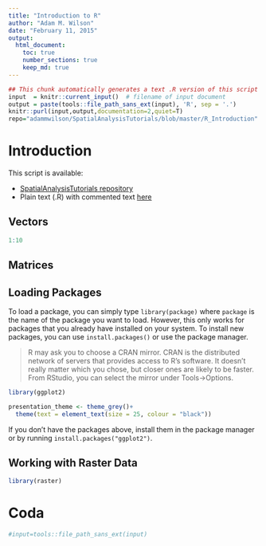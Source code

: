 ```yaml
---
title: "Introduction to R"
author: "Adam M. Wilson"
date: "February 11, 2015"
output: 
  html_document:
    toc: true
    number_sections: true
    keep_md: true
---
```



```r
## This chunk automatically generates a text .R version of this script when running within knitr.  You do not need to run this...
input  = knitr::current_input()  # filename of input document
output = paste(tools::file_path_sans_ext(input), 'R', sep = '.')
knitr::purl(input,output,documentation=2,quiet=T)
repo="adammwilson/SpatialAnalysisTutorials/blob/master/R_Introduction"
```


#  Introduction
This script is available:

  * [SpatialAnalysisTutorials repository](`r paste0("http://github.com/",repo)`)
  * Plain text (.R) with commented text [here](`r paste0("http://raw.githubusercontent.com/",repo,"/",output)`)
 

## Vectors

```r
1:10
````


## Matrices



## Loading Packages

To load a package, you can simply type `library(package)` where `package` is the name of the package you want to load.  However, this only works for packages that you already have installed on your system.  To install new packages, you can use `install.packages()` or use the package manager. 

> R may ask you to choose a CRAN mirror. CRAN is the distributed network of servers that provides access to R's software.  It doesn't really matter which you chose, but closer ones are likely to be faster.  From RStudio, you can select the mirror under Tools→Options.


```r
library(ggplot2)

presentation_theme <- theme_grey()+
  theme(text = element_text(size = 25, colour = "black"))

```


If you don't have the packages above, install them in the package manager or by running `install.packages("ggplot2")`. 


## Working with Raster Data
```r
library(raster)
```



# Coda



```r
#input=tools::file_path_sans_ext(input)
```




